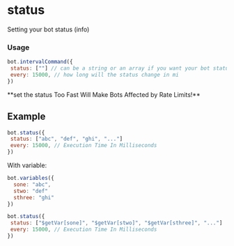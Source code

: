 
# status

Setting your bot status (info)

### Usage

```js
bot.intervalCommand({
 status: [""] // can be a string or an array if you want your bot status to change.
 every: 15000, // how long will the status change in mi
})
```

<Callout type="warning" emoji="❗">
**set the status Too Fast Will Make Bots Affected by Rate Limits!**
</Callout>

## Example

```js
bot.status({
 status: ["abc", "def", "ghi", "..."]
 every: 15000, // Execution Time In Milliseconds
})
```

With variable:

```js
bot.variables({
  sone: "abc",
  stwo: "def"
  sthree: "ghi"
})

bot.status({
 status: ["$getVar[sone]", "$getVar[stwo]", "$getVar[sthree]", "..."]
 every: 15000, // Execution Time In Milliseconds
})
```
